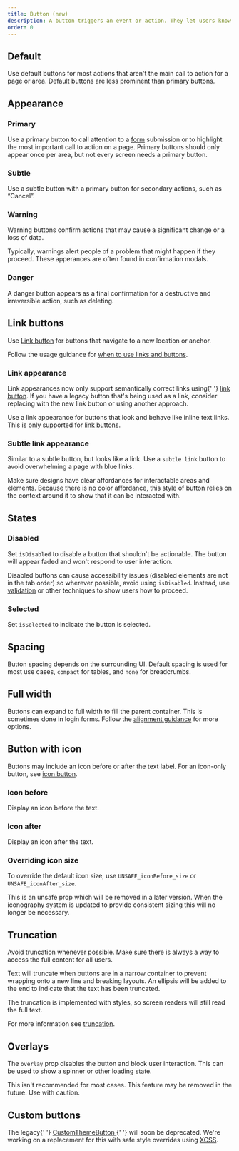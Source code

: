 ```yaml
---
title: Button (new)
description: A button triggers an event or action. They let users know what will happen next.
order: 0
---
```




## Default

Use default buttons for most actions that aren't the main call to action for a page or area. Default buttons are less prominent than primary buttons.

<Example Component={ButtonDefault} packageName="@atlaskit/button" />

## Appearance

### Primary

Use a primary button to call attention to a [form](/patterns/forms) submission or to highlight the most important call to action on a page.
Primary buttons should only appear once per area, but not every screen needs a primary button.

<Example Component={ButtonPrimary} packageName="@atlaskit/button" />

### Subtle

Use a subtle button with a primary button for secondary actions, such as “Cancel”.

<Example Component={ButtonSubtle} packageName="@atlaskit/button" />

### Warning

Warning buttons confirm actions that may cause a significant change or a loss of data.

Typically, warnings alert people of a problem that might happen if they proceed. These apperances are often found in confirmation modals.

<Example Component={ButtonWarning} packageName="@atlaskit/button" />

### Danger

A danger button appears as a final confirmation for a destructive and irreversible action, such as deleting.

<Example Component={ButtonDanger} packageName="@atlaskit/button" />

## Link buttons

Use [Link button](/components/button/link-button) for buttons that navigate to a new location or anchor.

Follow the usage guidance for [when to use links and buttons](/components/button/button-new/usage#use-buttons-for-actions-and-links-for-navigation).

### Link appearance

<SectionMessage title="Updates to link handling" appearance="information">
  <p>
    Link appearances now only support semantically correct links using{' '}
    <a href="#link-button">link button</a>. If you have a legacy button that's
    being used as a link, consider replacing with the new link button or using
    another approach.
  </p>
</SectionMessage>

Use a link appearance for buttons that look and behave like inline text links. This is only supported for <a href="#link-button">link buttons</a>.

<Example Component={ButtonLink} packageName="@atlaskit/button" />

### Subtle link appearance

Similar to a subtle button, but looks like a link. Use a `subtle link` button to avoid overwhelming a page with blue links.

Make sure designs have clear affordances for interactable areas and elements. Because there is no color affordance, this style of button relies on the context around it to show that it can be interacted with.

<Example Component={ButtonSubtleLink} packageName="@atlaskit/button" />

## States

### Disabled

Set `isDisabled` to disable a button that shouldn't be actionable. The button will appear faded and won't respond to user interaction.

Disabled buttons can cause accessibility issues (disabled elements are not in the tab order) so wherever possible, avoid using `isDisabled`.
Instead, use [validation](/components/button/button-new/usage) or other techniques to show users how to proceed.

<Example Component={ButtonDisabled} packageName="@atlaskit/button" />

### Selected

Set `isSelected` to indicate the button is selected.

<Example Component={ButtonSelected} packageName="@atlaskit/button" />

## Spacing

Button spacing depends on the surrounding UI. Default spacing is used for most use cases, `compact` for tables, and `none` for breadcrumbs.

<Example Component={ButtonSpacing} packageName="@atlaskit/button" />

## Full width

Buttons can expand to full width to fill the parent container. This is sometimes done in login forms. Follow the [alignment guidance](/components/button/button-new/examples#alignment-and-positioning) for more options.

<Example Component={ButtonFullWidth} packageName="@atlaskit/button" />

## Button with icon

Buttons may include an icon before or after the text label. For an icon-only button, see [icon button](/components/button/icon-button).

### Icon before

Display an icon before the text.

<Example Component={ButtonWithIconBefore} packageName="@atlaskit/button" />

### Icon after

Display an icon after the text.

<Example Component={ButtonWithIconAfter} packageName="@atlaskit/button" />

### Overriding icon size

To override the default icon size, use `UNSAFE_iconBefore_size` or `UNSAFE_iconAfter_size`.

<SectionMessage title="Caution" appearance="warning">
  <p>
    This is an unsafe prop which will be removed in a later version. When the
    iconography system is updated to provide consistent sizing this will no
    longer be necessary.
  </p>
</SectionMessage>

<Example Component={ButtonWithIconBeforeSize} packageName="@atlaskit/button" />

## Truncation

Avoid truncation whenever possible. Make sure there is always a way to access the full content for all users.

Text will truncate when buttons are in a narrow container to prevent wrapping onto a new line and breaking layouts. An ellipsis will be added to the end to indicate that the text has been truncated.

The truncation is implemented with styles, so screen readers will still read the full text.

For more information see [truncation](/content/language-and-grammar#truncation).

<Example Component={ButtonTruncation} packageName="@atlaskit/button" />

## Overlays

The `overlay` prop disables the button and block user interaction. This can be used to show a spinner or other loading state.

<SectionMessage title="Caution" appearance="warning">
  <p>
    This isn't recommended for most cases. This feature may be removed in the
    future. Use with caution.
  </p>
</SectionMessage>

<Example Component={ButtonOverlay} packageName="@atlaskit/button" />

## Custom buttons

<SectionMessage title="Coming soon" appearance="information">
  <p>
    The legacy{' '}
    <a href="/components/button/examples#custom-theme-button-not-recommended">
      CustomThemeButton
    </a>{' '}
    will soon be deprecated. We're working on a replacement for this with safe
    style overrides using <a href="/components/primitives/xcss/usage">XCSS</a>.
  </p>
</SectionMessage>
